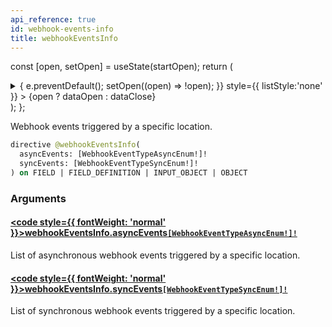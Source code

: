 ```yaml
---
api_reference: true
id: webhook-events-info
title: webhookEventsInfo
---
```






const [open, setOpen] = useState(startOpen);
return (
<details {...(open ? { open: true } : {})} className="details" style={{ border:'none', boxShadow:'none', background:'var(--ifm-background-color)' }}>
<summary
onClick={(e) => {
e.preventDefault();
setOpen((open) => !open);
}}
style={{ listStyle:'none' }} >
{open ? dataOpen : dataClose}
</summary>
{open && children}
</details>
);
};

Webhook events triggered by a specific location.

```graphql
directive @webhookEventsInfo(
  asyncEvents: [WebhookEventTypeAsyncEnum!]!
  syncEvents: [WebhookEventTypeSyncEnum!]!
) on FIELD | FIELD_DEFINITION | INPUT_OBJECT | OBJECT
```

### Arguments

#### [<code style={{ fontWeight: 'normal' }}>webhookEventsInfo.<b>asyncEvents</b></code>](#)<Bullet />[`[WebhookEventTypeAsyncEnum!]!`](../../../api-reference/webhooks/enums/webhook-event-type-async-enum.mdx) <Badge class="badge badge--secondary" text="non-null"/> <Badge class="badge badge--secondary" text="enum"/> <Badge class="badge badge--secondary" text="webhooks"/>

List of asynchronous webhook events triggered by a specific location.

#### [<code style={{ fontWeight: 'normal' }}>webhookEventsInfo.<b>syncEvents</b></code>](#)<Bullet />[`[WebhookEventTypeSyncEnum!]!`](../../../api-reference/webhooks/enums/webhook-event-type-sync-enum.mdx) <Badge class="badge badge--secondary" text="non-null"/> <Badge class="badge badge--secondary" text="enum"/> <Badge class="badge badge--secondary" text="webhooks"/>

List of synchronous webhook events triggered by a specific location.
